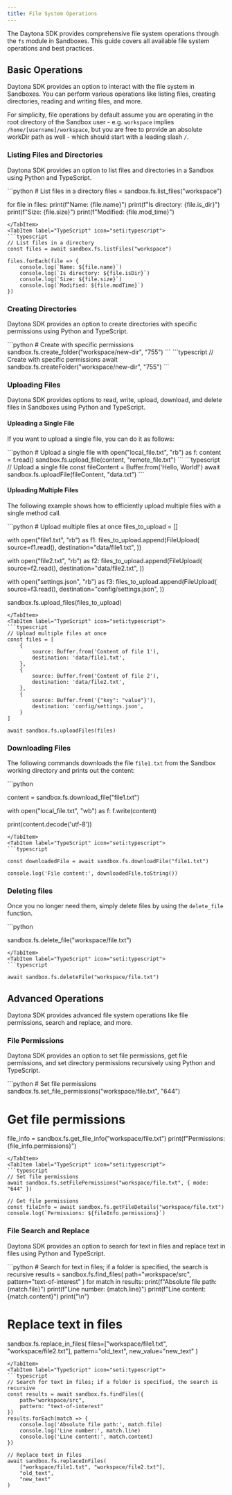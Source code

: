 ```yaml
---
title: File System Operations
---
```



The Daytona SDK provides comprehensive file system operations through the `fs` module in Sandboxes. This guide covers all available file system operations and best practices.

## Basic Operations

Daytona SDK provides an option to interact with the file system in Sandboxes. You can perform various operations like listing files, creating directories, reading and writing files, and more.

For simplicity, file operations by default assume you are operating in the root directory of the Sandbox user - e.g. `workspace` implies `/home/[username]/workspace`, but you are free to provide an absolute workDir path as well - which should start with a leading slash `/`.

### Listing Files and Directories

Daytona SDK provides an option to list files and directories in a Sandbox using Python and TypeScript.

<Tabs>
<TabItem label="Python" icon="seti:python">
```python
# List files in a directory
files = sandbox.fs.list_files("workspace")

for file in files:
print(f"Name: {file.name}")
print(f"Is directory: {file.is_dir}")
print(f"Size: {file.size}")
print(f"Modified: {file.mod_time}")

````
</TabItem>
<TabItem label="TypeScript" icon="seti:typescript">
```typescript
// List files in a directory
const files = await sandbox.fs.listFiles("workspace")

files.forEach(file => {
    console.log(`Name: ${file.name}`)
    console.log(`Is directory: ${file.isDir}`)
    console.log(`Size: ${file.size}`)
    console.log(`Modified: ${file.modTime}`)
})
````

</TabItem>
</Tabs>

### Creating Directories

Daytona SDK provides an option to create directories with specific permissions using Python and TypeScript.

<Tabs>
<TabItem label="Python" icon="seti:python">
```python
# Create with specific permissions
sandbox.fs.create_folder("workspace/new-dir", "755")
```
</TabItem>
<TabItem label="TypeScript" icon="seti:typescript">
```typescript
// Create with specific permissions
await sandbox.fs.createFolder("workspace/new-dir", "755")
```

</TabItem>
</Tabs>

### Uploading Files

Daytona SDK provides options to read, write, upload, download, and delete files in Sandboxes using Python and TypeScript.

#### Uploading a Single File

If you want to upload a single file, you can do it as follows:

<Tabs>
<TabItem label="Python" icon="seti:python">
```python
# Upload a single file
with open("local_file.txt", "rb") as f:
    content = f.read()
sandbox.fs.upload_file(content, "remote_file.txt")
```
</TabItem>
<TabItem label="TypeScript" icon="seti:typescript">
```typescript
// Upload a single file
const fileContent = Buffer.from('Hello, World!')
await sandbox.fs.uploadFile(fileContent, "data.txt")
```

</TabItem>
</Tabs>

#### Uploading Multiple Files

The following example shows how to efficiently upload multiple files with a single method call.

<Tabs>
<TabItem label="Python" icon="seti:python">
```python
# Upload multiple files at once
files_to_upload = []

with open("file1.txt", "rb") as f1:
files_to_upload.append(FileUpload(
source=f1.read(),
destination="data/file1.txt",
))

with open("file2.txt", "rb") as f2:
files_to_upload.append(FileUpload(
source=f2.read(),
destination="data/file2.txt",
))

with open("settings.json", "rb") as f3:
files_to_upload.append(FileUpload(
source=f3.read(),
destination="config/settings.json",
))

sandbox.fs.upload_files(files_to_upload)

````
</TabItem>
<TabItem label="TypeScript" icon="seti:typescript">
```typescript
// Upload multiple files at once
const files = [
    {
        source: Buffer.from('Content of file 1'),
        destination: 'data/file1.txt',
    },
    {
        source: Buffer.from('Content of file 2'),
        destination: 'data/file2.txt',
    },
    {
        source: Buffer.from('{"key": "value"}'),
        destination: 'config/settings.json',
    }
]

await sandbox.fs.uploadFiles(files)
````

</TabItem>
</Tabs>

### Downloading Files

The following commands downloads the file `file1.txt` from the Sandbox working directory and prints out the content:

<Tabs>
<TabItem label="Python" icon="seti:python">
```python

content = sandbox.fs.download_file("file1.txt")

with open("local_file.txt", "wb") as f:
f.write(content)

print(content.decode('utf-8'))

````
</TabItem>
<TabItem label="TypeScript" icon="seti:typescript">
```typescript

const downloadedFile = await sandbox.fs.downloadFile("file1.txt")

console.log('File content:', downloadedFile.toString())

````

</TabItem>
</Tabs>

### Deleting files

Once you no longer need them, simply delete files by using the `delete_file` function.

<Tabs>
<TabItem label="Python" icon="seti:python">
```python

sandbox.fs.delete_file("workspace/file.txt")

````
</TabItem>
<TabItem label="TypeScript" icon="seti:typescript">
```typescript

await sandbox.fs.deleteFile("workspace/file.txt")
````

</TabItem>
</Tabs>

## Advanced Operations

Daytona SDK provides advanced file system operations like file permissions, search and replace, and more.

### File Permissions

Daytona SDK provides an option to set file permissions, get file permissions, and set directory permissions recursively using Python and TypeScript.

<Tabs>
<TabItem label="Python" icon="seti:python">
```python
# Set file permissions
sandbox.fs.set_file_permissions("workspace/file.txt", "644")

# Get file permissions

file_info = sandbox.fs.get_file_info("workspace/file.txt")
print(f"Permissions: {file_info.permissions}")

````
</TabItem>
<TabItem label="TypeScript" icon="seti:typescript">
```typescript
// Set file permissions
await sandbox.fs.setFilePermissions("workspace/file.txt", { mode: "644" })

// Get file permissions
const fileInfo = await sandbox.fs.getFileDetails("workspace/file.txt")
console.log(`Permissions: ${fileInfo.permissions}`)
````

</TabItem>
</Tabs>

### File Search and Replace

Daytona SDK provides an option to search for text in files and replace text in files using Python and TypeScript.

<Tabs>
<TabItem label="Python" icon="seti:python">
```python
# Search for text in files; if a folder is specified, the search is recursive
results = sandbox.fs.find_files(
    path="workspace/src",
    pattern="text-of-interest"
)
for match in results:
    print(f"Absolute file path: {match.file}")
    print(f"Line number: {match.line}")
    print(f"Line content: {match.content}")
    print("\n")

# Replace text in files

sandbox.fs.replace_in_files(
files=["workspace/file1.txt", "workspace/file2.txt"],
pattern="old_text",
new_value="new_text"
)

````
</TabItem>
<TabItem label="TypeScript" icon="seti:typescript">
```typescript
// Search for text in files; if a folder is specified, the search is recursive
const results = await sandbox.fs.findFiles({
    path="workspace/src",
    pattern: "text-of-interest"
})
results.forEach(match => {
    console.log('Absolute file path:', match.file)
    console.log('Line number:', match.line)
    console.log('Line content:', match.content)
})

// Replace text in files
await sandbox.fs.replaceInFiles(
    ["workspace/file1.txt", "workspace/file2.txt"],
    "old_text",
    "new_text"
)
````

</TabItem>
</Tabs>
